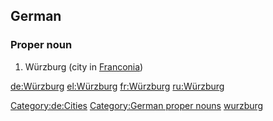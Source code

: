 {{wikipedia}}
{{wikipedia|lang=de}}
==German==

===Proper noun===
{{head|de|proper nouns}}

# Würzburg (city in [[Franconia]])

[[Category:de:Cities]]
[[Category:German proper nouns]]
[[Category:English terms spelled with Ü|wurzburg]]

[[de:Würzburg]]
[[el:Würzburg]]
[[fr:Würzburg]]
[[ru:Würzburg]]